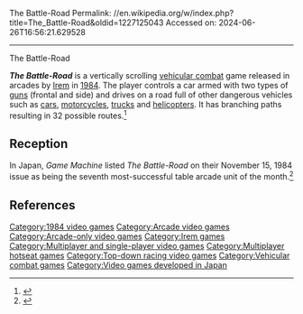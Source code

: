 The Battle-Road
Permalink: //en.wikipedia.org/w/index.php?title=The_Battle-Road&oldid=1227125043
Accessed on: 2024-06-26T16:56:21.629528



------
The Battle-Road
{{for|the route that was part of the [[Battles of Lexington and Concord]]|Battle Road}}
{{Short description|1984 video game}}
{{Infobox video game
|title = The Battle-Road
|image = [[File:Battle-Road.png|225px|The Battle-Road]]
|caption = Screenshot
|developer = [[Irem]]
|publisher = [[Irem]]
|designer =
|released = {{vgrelease|JP|1984<ref>[http://www.gamefaqs.com/arcade/566592-the-battle-road/data ''The Battle-Road''] at [[GameFAQs]]</ref>}}
|platforms = [[Arcade game|Arcade]]
|genre = [[Vehicular combat game|Vehicular combat]]
|modes = [[Single-player video game|Single-player]], 2 players alternating
|arcade system = Irem M-62
}}

'''''The Battle-Road''''' is a vertically scrolling [[Vehicular combat game|vehicular combat]] game released in arcades by [[Irem]] in [[1984 in video gaming|1984]]. The player controls a car armed with two types of [[gun]]s (frontal and side) and drives on a road full of other dangerous vehicles such as [[car]]s, [[motorcycle]]s, [[truck]]s and [[helicopter]]s. It has branching paths resulting in 32 possible routes.<ref>{{KLOV game|7055|Battle-Road, The}}</ref>

== Reception ==
In Japan, ''Game Machine'' listed ''The Battle-Road'' on their November 15, 1984 issue as being the seventh most-successful table arcade unit of the month.<ref>{{cite magazine|title=Game Machine's Best Hit Games 25 - テーブル型TVゲーム機 (Table Videos)|magazine=[[:ja:ゲームマシン|Game Machine]]|issue=248|publisher=[[:ja:アミューズメント通信社|Amusement Press, Inc.]]|date=15 November 1984|page=25|lang=ja}}</ref>

==References==
{{reflist}}

{{DEFAULTSORT:Battle-Road, The}}
[[Category:1984 video games]]
[[Category:Arcade video games]]
[[Category:Arcade-only video games]]
[[Category:Irem games]]
[[Category:Multiplayer and single-player video games]]
[[Category:Multiplayer hotseat games]]
[[Category:Top-down racing video games]]
[[Category:Vehicular combat games]]
[[Category:Video games developed in Japan]]

{{arcade-stub}}